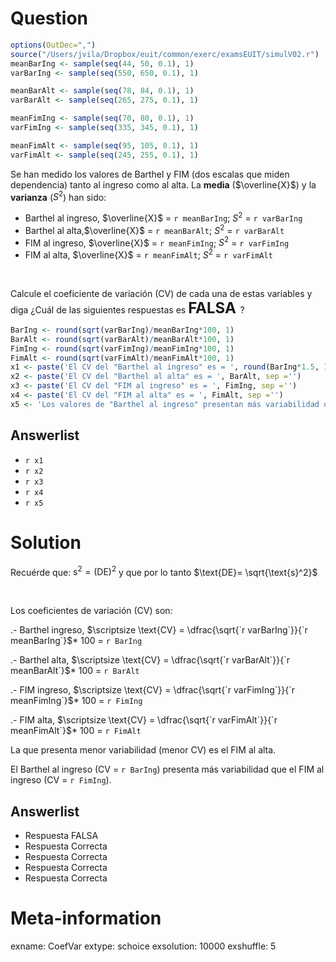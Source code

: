 Question
========
```r
options(OutDec=",")
source("/Users/jvila/Dropbox/euit/common/exerc/examsEUIT/simulV02.r")
meanBarIng <- sample(seq(44, 50, 0.1), 1)
varBarIng <- sample(seq(550, 650, 0.1), 1)

meanBarAlt <- sample(seq(78, 84, 0.1), 1)
varBarAlt <- sample(seq(265, 275, 0.1), 1)

meanFimIng <- sample(seq(70, 80, 0.1), 1)
varFimIng <- sample(seq(335, 345, 0.1), 1)

meanFimAlt <- sample(seq(95, 105, 0.1), 1)
varFimAlt <- sample(seq(245, 255, 0.1), 1)
```
Se han medido los valores de Barthel y FIM (dos escalas que miden dependencia) tanto al ingreso como al alta. La **media** ($\overline{X}$) y la **varianza** ($S^2$) han sido:

* Barthel al ingreso, $\overline{X}$ =  `r meanBarIng`; $S^2$ = `r varBarIng`
* Barthel al alta,$\overline{X}$ =  `r meanBarAlt`; $S^2$ = `r varBarAlt`
* FIM al ingreso, $\overline{X}$ =  `r meanFimIng`; $S^2$ = `r varFimIng`
* FIM al alta, $\overline{X}$ =  `r meanFimAlt`; $S^2$ = `r varFimAlt`


<br>

Calcule el coeficiente de variación (CV) de cada una de estas variables y diga ¿Cuál de las siguientes respuestas es <font size="5"> **FALSA** </font>?

```r
BarIng <- round(sqrt(varBarIng)/meanBarIng*100, 1)
BarAlt <- round(sqrt(varBarAlt)/meanBarAlt*100, 1)
FimIng <- round(sqrt(varFimIng)/meanFimIng*100, 1)
FimAlt <- round(sqrt(varFimAlt)/meanFimAlt*100, 1)
x1 <- paste('El CV del "Barthel al ingreso" es = ', round(BarIng*1.5, 1), sep ='')
x2 <- paste('El CV del "Barthel al alta" es = ', BarAlt, sep ='')
x3 <- paste('El CV del "FIM al ingreso" es = ', FimIng, sep ='')
x4 <- paste('El CV del "FIM al alta" es = ', FimAlt, sep ='')
x5 <- 'Los valores de "Barthel al ingreso" presentan más variabilidad que los valores de "FIM al ingreso"'
```


Answerlist
----------
* `r x1`
* `r x2`
* `r x3`
* `r x4`
* `r x5`


Solution
========

Recuérde que: $\text{s}^2 = \text{(DE)}^2$ y que por lo tanto $\text{DE}= \sqrt{\text{s}^2}$

<br>

Los coeficientes de variación (CV) son:


.- Barthel ingreso, $\scriptsize \text{CV} = \dfrac{\sqrt{`r varBarIng`}}{`r meanBarIng`}$* 100 = `r BarIng`


.- Barthel alta, $\scriptsize \text{CV} = \dfrac{\sqrt{`r varBarAlt`}}{`r meanBarAlt`}$* 100 = `r BarAlt`


.- FIM ingreso, $\scriptsize \text{CV} = \dfrac{\sqrt{`r varFimIng`}}{`r meanFimIng`}$* 100 = `r FimIng`


.- FIM alta, $\scriptsize \text{CV} = \dfrac{\sqrt{`r varFimAlt`}}{`r meanFimAlt`}$* 100 = `r FimAlt`


La que presenta menor variabilidad (menor CV) es el FIM al alta.


El Barthel al ingreso (CV = `r BarIng`) presenta más variabilidad que el FIM al ingreso (CV = `r FimIng`).


Answerlist
----------
* Respuesta FALSA
* Respuesta Correcta
* Respuesta Correcta
* Respuesta Correcta
* Respuesta Correcta



Meta-information
================
exname: CoefVar
extype: schoice
exsolution: 10000
exshuffle: 5
